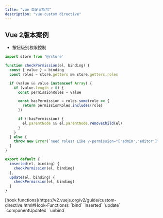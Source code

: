 ```yaml
---
title: "vue 自定义指令"
description: "vue custom directive"
---
```


## Vue 2版本案例
- 按钮级别权限控制
```js title="permission.js" showLineNumbers {3, 25, 28}
import store from '@/store'

function checkPermission(el, binding) {
  const { value } = binding
  const roles = store.getters && store.getters.roles

  if (value && value instanceof Array) {
    if (value.length > 0) {
      const permissionRoles = value

      const hasPermission = roles.some(role => {
        return permissionRoles.includes(role)
      })

      if (!hasPermission) {
        el.parentNode && el.parentNode.removeChild(el)
      }
    }
  } else {
    throw new Error(`need roles! Like v-permission="['admin','editor']"`)
  }
}

export default {
  inserted(el, binding) {
    checkPermission(el, binding)
  },
  update(el, binding) {
    checkPermission(el, binding)
  }
}
```

<Callout>
[hook functions](https://v2.vuejs.org/v2/guide/custom-directive.html#Hook-Functions): `bind` `inserted` `update` `componentUpdated` `unbind`
</Callout>